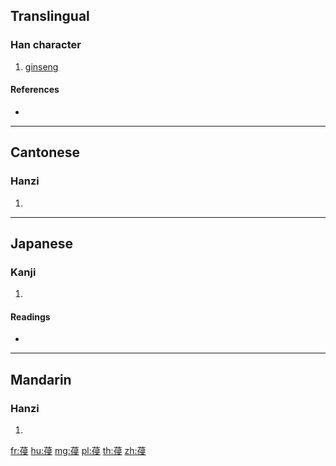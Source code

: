 {{character info/new}}
==Translingual==

===Han character===
{{Han char|rn=140|rad=艸|as=09|sn=15|four=44247|canj=TOSE}}

# [[ginseng]]

====References====
* {{Han ref|kx=1045.180|dkj=31428|dj=1506.120|hdz=53251.040|uh=8460|ud=33888|bh=DFDE|bd=57310}}

----

==Cantonese==

===Hanzi===
{{yue-hanzi|jyut=|y=sam1}}

# {{defn|lang=yue|sort=艸09}}

----

==Japanese==

===Kanji===
{{ja-kanji|grade=|rs=艸09}}

# {{defn|lang=ja|sort=艸09}}

====Readings====
* {{ja-readings|on=[[しん]] (shin), [[せん]] (sen)|kun=|nanori=}}

----

==Mandarin==

===Hanzi===
{{cmn-hanzi|pin=[[shēn]] ([[shen1]])|wg=shen<sup>1</sup>}}

# {{defn|lang=cmn|sort=艸09}}

[[fr:葠]]
[[hu:葠]]
[[mg:葠]]
[[pl:葠]]
[[th:葠]]
[[zh:葠]]